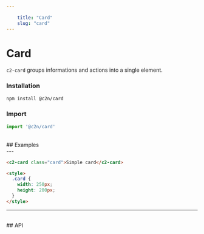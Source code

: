 ```yaml
---
    
    title: "Card"
    slug: "card"
---
```




# Card

`c2-card` groups informations and actions into a single element. 

### Installation

```bash tag=CodeBlock
npm install @c2n/card
```

### Import

```typescript tag=CodeBlock
import '@c2n/card'
```

<br />
## Examples
<br />
---

```html tag=MdxCodeBlock,compack=true
<c2-card class="card">Simple card</c2-card>

<style>
  .card {
    width: 250px;
    height: 200px;
  }
</style>
```

---

<br />
## API

<ApiTable componentTag="c2-card"></ApiTable>
